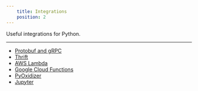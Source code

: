 ```yaml
---
    title: Integrations
    position: 2
---
```


Useful integrations for Python.

---

- [Protobuf and gRPC](./protobuf-and-grpc.mdx) 
- [Thrift](./thrift.mdx) 
- [AWS Lambda](./aws-lambda.mdx)
- [Google Cloud Functions](./google-cloud-functions.mdx)
- [PyOxidizer](./pyoxidizer.mdx)
- [Jupyter](./jupyter.mdx)